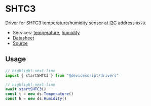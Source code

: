 # SHTC3

Driver for SHTC3 temperature/humidity sensor at [I2C](/developer/i2c/) address `0x70`.

-   Services: [temperature](/api/clients/temperature/), [humidity](/api/clients/humidity/)
-   [Datasheet](https://sensirion.com/products/catalog/SHTC3/)
-   [Source](https://github.com/microsoft/devicescript/blob/main/packages/drivers/src/shtc3.ts)

## Usage

```ts
// highlight-next-line
import { startSHTC3 } from "@devicescript/drivers"

// highlight-next-line
await startSHTC3()
const t = new ds.Temperature()
const h = new ds.Humidity()
```

